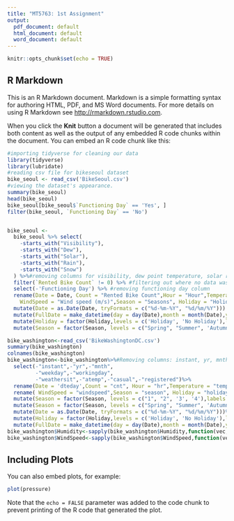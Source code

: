 ```yaml
---
title: "MT5763: 1st Assignment"
output:
  pdf_document: default
  html_document: default
  word_document: default
---
```


```r
knitr::opts_chunk$set(echo = TRUE)
```

## R Markdown

This is an R Markdown document. Markdown is a simple formatting syntax for authoring HTML, PDF, and MS Word documents. For more details on using R Markdown see <http://rmarkdown.rstudio.com>.

When you click the **Knit** button a document will be generated that includes both content as well as the output of any embedded R code chunks within the document. You can embed an R code chunk like this:

```r
#importing tidyverse for cleaning our data
library(tidyverse)
library(lubridate)
#reading csv file for bikeseoul dataset
bike_seoul <- read_csv('BikeSeoul.csv')
#viewing the dataset's appearance.
summary(bike_seoul)
head(bike_seoul)
bike_seoul[bike_seoul$`Functioning Day` == 'Yes', ]
filter(bike_seoul, `Functioning Day` == 'No')


bike_seoul <-
  bike_seoul %>% select(
    -starts_with("Visibility"),
    -starts_with("Dew"),
    -starts_with("Solar"),
    -starts_with("Rain"),
    -starts_with("Snow")
  ) %>%#removing columns for visibility, dew point temperature, solar radiation, rainfall and snowfall.
  filter(`Rented Bike Count` != 0) %>% #filtering out where no data was collected for bike count
  select(-'Functioning Day') %>% #removing functioning day column
  rename(Date = Date, Count = "Rented Bike Count",Hour = "Hour",Temperature = "Temperature(C)",Humidity = "Humidity(%)",
    WindSpeed = "Wind speed (m/s)",Season = "Seasons", Holiday = "Holiday") %>% #renaming columns
  mutate(Date = as.Date(Date, tryFormats = c("%d-%m-%Y", "%d/%m/%Y"))) %>%# Converting Date to date object
  mutate(FullDate = make_datetime(day = day(Date),month = month(Date),year = year(Date),hour = Hour)) %>% #a new column is added, called FullDate which includes the hour in it
  mutate(Holiday = factor(Holiday,levels = c('Holiday', 'No Holiday'),labels = c('Yes', 'No'))) %>% #Holiday fator level changed to Yes/No
  mutate(Season = factor(Season, levels = c("Spring", "Summer", 'Autumn', 'Winter')))#Factor order level changed for Season as specified i.e Spring, Summer, Autumn and Winter

bike_washington<-read_csv('BikeWashingtonDC.csv')
summary(bike_washington)
colnames(bike_washington)
bike_washington<-bike_washington%>%#Removing columns: instant, yr, mnth, weekday, workingday, weathersit, atemp, casual and registered users
  select(-"instant",-"yr",-"mnth",
         -"weekday",-"workingday",
         -"weathersit",-"atemp",-"casual",-"registered")%>%
  rename(Date = 'dteday',Count = "cnt", Hour = "hr",Temperature = "temp", Humidity = "hum" )%>%
  rename( WindSpeed = "windspeed",Season = "season", Holiday = "holiday" )%>%#renaming columns
  mutate(Season = factor(Season, levels = c("1", "2", '3', '4'),labels = c("Winter","Spring","Summer","Autumn")))%>%#changing factor levels of seasons
  mutate(Season = factor(Season, levels = c("Spring", "Summer", 'Autumn', 'Winter')))%>%#ordering them the same way as in seoul dataset
  mutate(Date = as.Date(Date, tryFormats = c("%d-%m-%Y", "%d/%m/%Y")))%>% #converting date to date object
  mutate(Holiday = factor(Holiday,levels = c('Holiday', 'No Holiday'),labels = c('Yes', 'No')))%>%
  mutate(FullDate = make_datetime(day = day(Date),month = month(Date),year = year(Date),hour = Hour))#adding Fulldate column
bike_washington$Humidity<-sapply(bike_washington$Humidity,function(vec,n){return(vec*n) },n=100)#scaling humidity by multiplying it by 100
bike_washington$WindSpeed<-sapply(bike_washington$WindSpeed,function(vec,n){return(vec*n)},n=(67000/(60*60)))#scaling windspeed by multiplying it by 67000/3600(67km/hr) to get it in m/s
```

## Including Plots

You can also embed plots, for example:

```r
plot(pressure)
```

Note that the `echo = FALSE` parameter was added to the code chunk to prevent printing of the R code that generated the plot.
